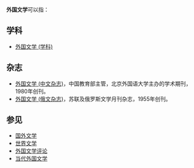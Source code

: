 '''外国文学'''可以指：

== 学科 ==
*[[外国文学_(学科)|外国文学 (学科)]]

== 杂志 ==
*[[外国文学_(中文杂志)|外国文学 (中文杂志)]]，中国教育部主管，北京外国语大学主办的学术期刊，1980年创刊。
*[[外国文学_(俄文杂志)|外国文学 (俄文杂志)]]，苏联及俄罗斯文学月刊杂志，1955年创刊。

== 参见 ==
*[[国外文学|国外文学]]
*[[世界文学|世界文学]]
*[[外国文学评论|外国文学评论]]
*[[当代外国文学|当代外国文学]]

{{消歧义|cat=四字消歧义}}